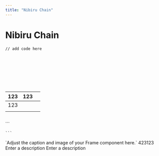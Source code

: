 ```yaml
---
title: "Nibiru Chain"
---
```


# Nibiru Chain

<CodeGroup>

``` filename
// add code here
```


```


```


```






```

</CodeGroup>

| 123 | 123 | |
| --- | --- | --- |
| 123 |     | |
|     |     | |

<Info>
  
</Info>

<Check>
  
</Check>

<Tip>
  
</Tip>

<Warning>
  
</Warning>

<Accordion title="New Accordion" icon="sparkles">
  
</Accordion>

<Card title="New Card" icon="sparkles">
  
</Card>

```
```

<Steps>
  <Step title="New Step">
    ```
    
    ```
  </Step>
  <Step title="New Step">
    
  </Step>
</Steps>

<Frame>
  `Adjust the caption and image of your Frame component here.`
</Frame>

<Update label="05/16/2025" description="">
  423123
</Update>

<ParamField path="param" type="string">
  Enter a description
</ParamField>

<ResponseField name="response" type="string">
  Enter a description
</ResponseField>